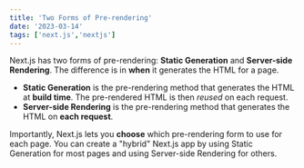 ---
title: 'Two Forms of Pre-rendering'
date: '2023-03-14'
tags: ['next.js','nextjs']
---

<CustomImage
  alt="City Explorer Demo 1"
  src="https://images.freeimages.com/images/previews/ddf/tour-d-eiffel-1447025.jpg"
  height={500}
  width={800}
  />

Next.js has two forms of pre-rendering: **Static Generation** and **Server-side Rendering**. The difference is in **when** it generates the HTML for a page.

- **Static Generation** is the pre-rendering method that generates the HTML at **build time**. The pre-rendered HTML is then _reused_ on each request.
- **Server-side Rendering** is the pre-rendering method that generates the HTML on **each request**.

Importantly, Next.js lets you **choose** which pre-rendering form to use for each page. You can create a "hybrid" Next.js app by using Static Generation for most pages and using Server-side Rendering for others.
